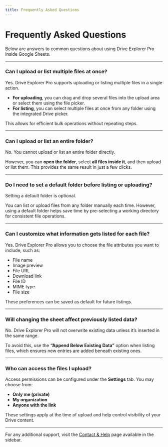 ```yaml
---
title: Frequently Asked Questions
---
```


# Frequently Asked Questions

Below are answers to common questions about using Drive Explorer Pro inside Google Sheets.

---

### Can I upload or list multiple files at once?

Yes. Drive Explorer Pro supports uploading or listing multiple files in a single action.

- **For uploading**, you can drag and drop several files into the upload area or select them using the file picker.
- **For listing**, you can select multiple files at once from any folder using the integrated Drive picker.

This allows for efficient bulk operations without repeating steps.

---

### Can I upload or list an entire folder?

No. You cannot upload or list an entire folder directly.

However, you can **open the folder**, select **all files inside it**, and then upload or list them. This provides the same result in just a few clicks.

---

### Do I need to set a default folder before listing or uploading?

Setting a default folder is optional.

You can list or upload files from any folder manually each time. However, using a default folder helps save time by pre-selecting a working directory for consistent file operations.

---

### Can I customize what information gets listed for each file?

Yes. Drive Explorer Pro allows you to choose the file attributes you want to include, such as:

- File name  
- Image preview  
- File URL  
- Download link  
- File ID  
- MIME type  
- File size

These preferences can be saved as default for future listings.

---

### Will changing the sheet affect previously listed data?

No. Drive Explorer Pro will not overwrite existing data unless it’s inserted in the same range.

To avoid this, use the **“Append Below Existing Data”** option when listing files, which ensures new entries are added beneath existing ones.

---

### Who can access the files I upload?

Access permissions can be configured under the **Settings** tab. You may choose from:

- **Only me (private)**  
- **My organization**  
- **Anyone with the link**

These settings apply at the time of upload and help control visibility of your Drive content.

---

For any additional support, visit the [Contact & Help](./support.mdx) page available in the sidebar.
